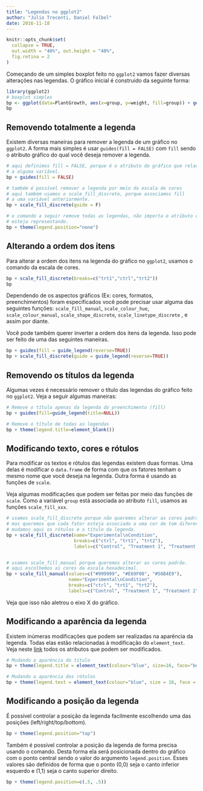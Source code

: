 ```yaml
---
title: "Legendas no ggplot2"
author: "Julio Trecenti, Daniel Falbel"
date: 2016-11-18
---
```


```r
knitr::opts_chunk$set(
  collapse = TRUE, 
  out.width = "40%", out.height = "40%",
  fig.retina = 2
)
```

Começando de um simples boxplot feito no `ggplot2` vamos fazer diversas alterações nas legendas. O gráfico inicial é construido da seguinte forma:

```r
library(ggplot2)
# boxplot simples
bp <- ggplot(data=PlantGrowth, aes(x=group, y=weight, fill=group)) + geom_boxplot()
bp
```

## Removendo totalmente a legenda

Existem diversas maneiras para remover a legenda de um gráfico no `ggplot2`. A forma mais simples é usar `guides(fill = FALSE)` com `fill` sendo o atributo gráfico do qual você deseja remover a legenda.

```r
# aqui definimos fill = FALSE, porque é o atributo do gráfico que relacionamos 
# a alguma variável.
bp + guides(fill = FALSE)

# também é possível remover a legenda por meio da escala de cores
# aqui também usamos o scale_fill_discrete, porque associamos fill
# a uma variável anteriormente.
bp + scale_fill_discrete(guide = F)
```

```r
# o comando a seguir remove todas as legendas, não importa o atributo que ela
# esteja representando.
bp + theme(legend.position="none")
```


## Alterando a ordem dos itens

Para alterar a ordem dos itens na legenda do gráfico no `ggplot2`, usamos o comando da escala de cores.

```r
bp + scale_fill_discrete(breaks=c("trt1","ctrl","trt2"))
bp
```

Dependendo de os aspectos gráficos (Ex: cores, formatos, preenchimentos) foram especificados você pode precisar usar alguma das seguintes funções: `scale_fill_manual`, `scale_colour_hue`, `scale_colour_manual`, `scale_shape_discrete`, `scale_linetype_discrete` , e assim por diante.

Você pode também querer inverter a ordem dos itens da legenda. Isso pode ser feito de uma das seguintes maneiras.

```r
bp + guides(fill = guide_legend(reverse=TRUE))
bp + scale_fill_discrete(guide = guide_legend(reverse=TRUE))
```

## Removendo os títulos da legenda

Algumas vezes é necessário remover o título das legendas do gráfico feito no `ggplot2`.
Veja a seguir algumas maneiras:

```r
# Remove o título apenas da legenda do preenchimento (fill)
bp + guides(fill=guide_legend(title=NULL))

# Remove o título de todas as legendas
bp + theme(legend.title=element_blank())
```

## Modificando texto, cores e rótulos

Para modificar os textos e rótulos das legendas existem duas formas. Uma delas é modificar o `data.frame` de forma com que os fatores tenham o mesmo nome que você deseja na legenda. Outra forma é usando as funções de `scale`. 

Veja algumas modificações que podem ser feitas por meio das funções de `scale`. Como a variável `group` está associada ao atributo `fill`, usamos as funções `scale_fill_xxx`.

```r
# usamos scale_fill_discrete porque não queremos alterar as cores padrão,
# mas queremos que cada fator esteja associado a uma cor de tom diferente.
# mudamos aqui os rótulos e o título da legenda.
bp + scale_fill_discrete(name="Experimental\nCondition",
                         breaks=c("ctrl", "trt1", "trt2"),
                         labels=c("Control", "Treatment 1", "Treatment 2"))


# usamos scale_fill_manual porque queremos alterar as cores padrão.
# aqui escolhemos as cores da escala hexadecimal.
bp + scale_fill_manual(values=c("#999999", "#E69F00", "#56B4E9"), 
                       name="Experimental\nCondition",
                       breaks=c("ctrl", "trt1", "trt2"),
                       labels=c("Control", "Treatment 1", "Treatment 2"))
```

Veja que isso não aletrou o eixo X do gráfico.

## Modificando a aparência da legenda

Existem inúmeras modificações que podem ser realizadas na aparência da legenda. Todas elas estão relacionadas à modificação do `element_text`. Veja neste [link](http://docs.ggplot2.org/0.9.2.1/element_text.html) todos os atributos que podem ser modificados.

```r
# Mudando a aparência do título
bp + theme(legend.title = element_text(colour="blue", size=16, face="bold"))
```

```r
# Mudando a aparência dos rótulos
bp + theme(legend.text = element_text(colour="blue", size = 16, face = "bold"))
```

## Modificando a posição da legenda

É possível controlar a posição da legenda facilmente escolhendo uma das posições (left/right/top/bottom).

```r
bp + theme(legend.position="top")
```

Também é possível controlar a posição da legenda de forma precisa usando o comando.
Desta forma ela será posicionada dentro do gráfico com o ponto central sendo o valor do argumento `legend.position`. Esses valores são definidos de forma que o ponto (0,0) seja o canto inferior esquerdo e (1,1) seja o canto superior direito.

```r
bp + theme(legend.position=c(.5, .5))
```